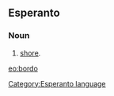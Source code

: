 ==Esperanto==
===Noun===
# [[shore]].

[[eo:bordo]]
[[Category:Esperanto language]]
{{Universala Vortaro}}